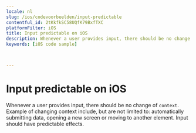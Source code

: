 ```yaml
---
locale: nl
slug: /ios/codevoorbeelden/input-predictable
contentful_id: 2tKkfkSC58UQfK79BxfTXC
platformFilter: iOS
title: Input predictable on iOS
description: Whenever a user provides input, there should be no change of context.
keywords: [iOS code sample]


	
---
```


# Input predictable on iOS

Whenever a user provides input, there should be no change of `context`. Example of changing context include, but are not limited to: automatically submitting data, opening a new screen or moving to another element. Input should have predictable effects.

<CodeSample id="input-predictable" locale="nl" platform="ios"/>